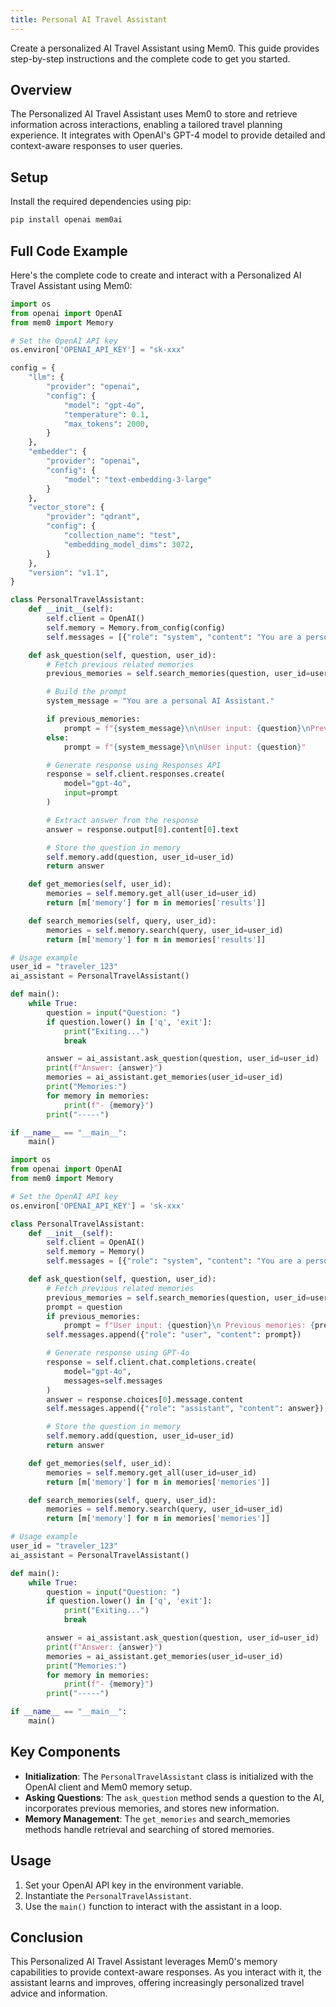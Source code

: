 ---
title: Personal AI Travel Assistant
---

<Snippet file="paper-release.mdx" />

Create a personalized AI Travel Assistant using Mem0. This guide provides step-by-step instructions and the complete code to get you started.

## Overview

The Personalized AI Travel Assistant uses Mem0 to store and retrieve information across interactions, enabling a tailored travel planning experience. It integrates with OpenAI's GPT-4 model to provide detailed and context-aware responses to user queries.

## Setup

Install the required dependencies using pip:

```bash
pip install openai mem0ai
```

## Full Code Example

Here's the complete code to create and interact with a Personalized AI Travel Assistant using Mem0:

<CodeGroup>

```python After v1.1
import os
from openai import OpenAI
from mem0 import Memory

# Set the OpenAI API key
os.environ['OPENAI_API_KEY'] = "sk-xxx"

config = {
    "llm": {
        "provider": "openai",
        "config": {
            "model": "gpt-4o",
            "temperature": 0.1,
            "max_tokens": 2000,
        }
    },
    "embedder": {
        "provider": "openai",
        "config": {
            "model": "text-embedding-3-large"
        }
    },
    "vector_store": {
        "provider": "qdrant",
        "config": {
            "collection_name": "test",
            "embedding_model_dims": 3072,
        }
    },
    "version": "v1.1",
}

class PersonalTravelAssistant:
    def __init__(self):
        self.client = OpenAI()
        self.memory = Memory.from_config(config)
        self.messages = [{"role": "system", "content": "You are a personal AI Assistant."}]

    def ask_question(self, question, user_id):
        # Fetch previous related memories
        previous_memories = self.search_memories(question, user_id=user_id)

        # Build the prompt
        system_message = "You are a personal AI Assistant."

        if previous_memories:
            prompt = f"{system_message}\n\nUser input: {question}\nPrevious memories: {', '.join(previous_memories)}"
        else:
            prompt = f"{system_message}\n\nUser input: {question}"

        # Generate response using Responses API
        response = self.client.responses.create(
            model="gpt-4o",
            input=prompt
        )

        # Extract answer from the response
        answer = response.output[0].content[0].text

        # Store the question in memory
        self.memory.add(question, user_id=user_id)
        return answer

    def get_memories(self, user_id):
        memories = self.memory.get_all(user_id=user_id)
        return [m['memory'] for m in memories['results']]

    def search_memories(self, query, user_id):
        memories = self.memory.search(query, user_id=user_id)
        return [m['memory'] for m in memories['results']]

# Usage example
user_id = "traveler_123"
ai_assistant = PersonalTravelAssistant()

def main():
    while True:
        question = input("Question: ")
        if question.lower() in ['q', 'exit']:
            print("Exiting...")
            break

        answer = ai_assistant.ask_question(question, user_id=user_id)
        print(f"Answer: {answer}")
        memories = ai_assistant.get_memories(user_id=user_id)
        print("Memories:")
        for memory in memories:
            print(f"- {memory}")
        print("-----")

if __name__ == "__main__":
    main()
```

```python Before v1.1
import os
from openai import OpenAI
from mem0 import Memory

# Set the OpenAI API key
os.environ['OPENAI_API_KEY'] = 'sk-xxx'

class PersonalTravelAssistant:
    def __init__(self):
        self.client = OpenAI()
        self.memory = Memory()
        self.messages = [{"role": "system", "content": "You are a personal AI Assistant."}]

    def ask_question(self, question, user_id):
        # Fetch previous related memories
        previous_memories = self.search_memories(question, user_id=user_id)
        prompt = question
        if previous_memories:
            prompt = f"User input: {question}\n Previous memories: {previous_memories}"
        self.messages.append({"role": "user", "content": prompt})

        # Generate response using GPT-4o
        response = self.client.chat.completions.create(
            model="gpt-4o",
            messages=self.messages
        )
        answer = response.choices[0].message.content
        self.messages.append({"role": "assistant", "content": answer})

        # Store the question in memory
        self.memory.add(question, user_id=user_id)
        return answer

    def get_memories(self, user_id):
        memories = self.memory.get_all(user_id=user_id)
        return [m['memory'] for m in memories['memories']]

    def search_memories(self, query, user_id):
        memories = self.memory.search(query, user_id=user_id)
        return [m['memory'] for m in memories['memories']]

# Usage example
user_id = "traveler_123"
ai_assistant = PersonalTravelAssistant()

def main():
    while True:
        question = input("Question: ")
        if question.lower() in ['q', 'exit']:
            print("Exiting...")
            break

        answer = ai_assistant.ask_question(question, user_id=user_id)
        print(f"Answer: {answer}")
        memories = ai_assistant.get_memories(user_id=user_id)
        print("Memories:")
        for memory in memories:
            print(f"- {memory}")
        print("-----")

if __name__ == "__main__":
    main()
```
</CodeGroup>


## Key Components

- **Initialization**: The `PersonalTravelAssistant` class is initialized with the OpenAI client and Mem0 memory setup.
- **Asking Questions**: The `ask_question` method sends a question to the AI, incorporates previous memories, and stores new information.
- **Memory Management**: The `get_memories` and search_memories methods handle retrieval and searching of stored memories.

## Usage

1. Set your OpenAI API key in the environment variable.
2. Instantiate the `PersonalTravelAssistant`.
3. Use the `main()` function to interact with the assistant in a loop.

## Conclusion

This Personalized AI Travel Assistant leverages Mem0's memory capabilities to provide context-aware responses. As you interact with it, the assistant learns and improves, offering increasingly personalized travel advice and information.